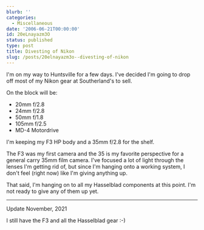 ```yaml
---
blurb: ''
categories:
  - Miscellaneous
date: '2006-06-21T00:00:00'
id: 20eLnayazm3O
status: published
type: post
title: Divesting of Nikon
slug: /posts/20elnayazm3o--divesting-of-nikon
---
```


I'm on my way to Huntsville for a few days. I've decided I'm going to drop off most of my Nikon gear at Southerland's to sell.

On the block will be:

-   20mm f/2.8
-   24mm f/2.8
-   50mm f/1.8
-   105mm f/2.5
-   MD-4 Motordrive

I'm keeping my F3 HP body and a 35mm f/2.8 for the shelf. 

The F3 was my first camera and the 35 is my favorite perspective for a general carry 35mm film camera. I've focused a lot of light through the lenses I'm getting rid of, but since I'm hanging onto a working system, I don't feel (right now) like I'm giving anything up. 

That said, I'm hanging on to all my Hasselblad components at this point. I'm not ready to give any of them up yet.

---

Update November, 2021

I still have the F3 and all the Hasselblad gear :-)

